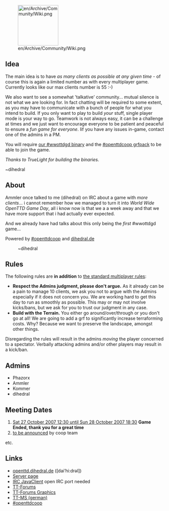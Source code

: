 [[File:en/Archive/Community/Wiki.png|128px|right]]
==Idea==
The main idea is to have ''as many clients as possible at any given time'' - of course this is again a limited number as with every multiplayer game. Currently looks like our max clients number is 55 :-)

We also want to see a somewhat 'talkative' community... mutual silence is not what we are looking for.
In fact chatting will be required to some extent, as you may have to communicate with a bunch of people for what you intend to build. If you only want to play to build ''your'' stuff, single player mode is your way to go. Teamwork is not always easy, it can be a challenge at times and we just want to encourage everyone to be patient and peaceful to ensure a ''fun game for everyone''. Iif you have any issues in-game, contact one of the admins in a PM.

You will require [http://nightly.openttd.org/wwottdgd/files our #wwottdgd binary]
and the [http://www.openttdcoop.org/wiki/index.php/Grf #openttdcoop grfpack] to be able to join the game.

''Thanks to TrueLight for building the binaries.''


~dihedral

==About==
Ammler once talked to me (dihedral) on IRC about a game with ''more clients''... i cannot remember how we managed to turn it into ''World Wide OpenTTD Game Day'', all i know now is that we a a week away and that we have more support that i had actually ever expected.

And we already have had talks about this only being the ''first'' #wwottdgd game...


Powered by [http://www.openttdcoop.org #openttdcoop] and [http://openttd.dihedral.de dihedral.de]

:~dihedral

==Rules==
The following rules are '''in addition''' to [[en/Community/Play Style/Multiplayer Rules|the standard multiplayer rules]]:
* '''Respect the Admins judgment, please don't argue.''' As it already can be a pain to manage 10 clients, we ask you not to argue with the Admins especially if it does not concern you. We are working hard to get this day to run as smoothly as possible. This may or may not involve kicks/bans, but we ask for you to trust our judgment in any case.
* '''Build with the Terrain.''' You either go around/over/through or you don't go at all! We are going to add a grf to significantly increase terraforming costs. Why? Because we want to preserve the landscape, amongst other things.
Disregarding the rules will result in the admins ''moving'' the player concerned to a spectator. Verbally attacking admins and/or other players may result in a kick/ban.

==Admins==
*Phazorx
*Ammler
*Kommer
*dihedral

==Meeting Dates==
# [[en/Archive/Community/World Wide OpenTTD Game Day/1|Sat 27 October 2007 12:30 until Sun 28 October 2007 18:30]] '''Game Ended, thank you for a great time'''
# [[en/Archive/Community/World Wide OpenTTD Game Day/2|to be announced]] by coop team
etc.

==Links==
*[http://openttd.dihedral.de/category/wwottdgd/ openttd.dihedral.de] ([dai’hi:drəl])
*[http://openttd.dihedral.de/servers/wwottdgd/ Server page]
*[http://www.kickmeto.gellar.net/pjirc/index.php?page=advanced&server=irc.oftc.net&chan=%23wwottdgd IRC JavaClient] open IRC port needed
*[http://www.tt-forums.net/viewtopic.php?f=29&t=34429 TT-Forums]
*[http://www.tt-forums.net/viewtopic.php?f=36&t=34514 TT-Forums Graphics]
*[http://www.tt-ms.de/forum/showthread.php?tid=3066 TT-MS (german)]
*[http://www.openttdcoop.org #openttdcoop]